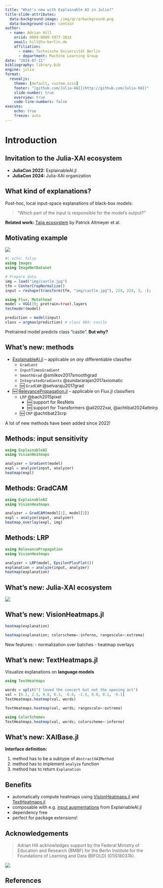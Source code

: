 ```yaml
---
title: "What's new with Explainable AI in Julia?"
title-slide-attributes:
  data-background-image: /img/qr/qrbackground.png
  data-background-size: contain
author:
  - name: Adrian Hill
    orcid: 0009-0009-5977-301X
    email: hill@tu-berlin.de
    affiliation: 
      - name: Technische Universität Berlin
      - department: Machine Learning Group
date: "2024-07-11"
bibliography: library.bib
engine: julia
format:
  revealjs:
    theme: [default, custom.scss]
    footer: "[github.com/Julia-XAI](http://github.com/Julia-XAI)"
    slide-number: true
    overview: true
    code-line-numbers: false
execute:
    echo: true
    freeze: auto
---
```


# Introduction

## Invitation to the Julia-XAI ecosystem

- **JuliaCon 2022:** ExplainableAI.jl
- **JuliaCon 2024:** Julia-XAI organization

::: {.callout-note}
## What kind of explanations?

Post-hoc, local input-space explanations of black-box models:
 
> "Which part of the input is responsible for the model's output?"
:::

**Related work:** [Taija ecosystem](https://github.com/JuliaTrustworthyAI) by Patrick Altmeyer et al.

## Motivating example

![](img/castle.jpg){width=300px;}
```julia
#| echo: false
using Images
using ImageNetDataset

# Prepare data
img = load("img/castle.jpg")
tfm = CenterCropNormalize()
input = reshape(transform(tfm, "img/castle.jpg"), 224, 224, 3, :);
```

```julia
using Flux, Metalhead
model = VGG(19; pretrain=true).layers
testmode!(model)

prediction = model(input)
class = argmax(prediction) # class 484: castle
```

Pretrained model predicts class "castle". **But why?**

## What's new: methods {.smaller}

- [ExplainableAI.jl](https://github.com/Julia-XAI/ExplainableAI.jl) – applicable on *any* differentiable classifier
  - `Gradient`
  - `InputTimesGradient` 
  - `SmoothGrad` @smilkov2017smoothgrad
  - `IntegratedGradients` @sundararajan2017axiomatic
  - 🆕 `GradCAM` @selvaraju2017grad
- 🆕 [RelevancePropagation.jl](https://github.com/Julia-XAI/RelevancePropagation.jl) – applicable on Flux.jl classifiers
  - `LRP` @bach2015pixel
    - 🆕 support for ResNets
    - 🆕 support for Transformers @ali2022xai, @achtibat2024attnlrp
  - 🆕 `CRP` @achtibat23crp

::: {.notes}
A lot of new methods have been added since 2022!
:::

## Methods: input sensitivity

```julia
using ExplainableAI
using VisionHeatmaps

analyzer = Gradient(model)
expl = analyze(input, analyzer)
heatmap(expl)
```

## Methods: GradCAM

```julia
using ExplainableAI
using VisionHeatmaps

analyzer = GradCAM(model[1], model[2])
expl = analyze(input, analyzer)
heatmap_overlay(expl, img)
```

## Methods: LRP

```julia
using RelevancePropagation
using VisionHeatmaps

analyzer = LRP(model, EpsilonPlusFlat())
explanation = analyze(input, analyzer)
heatmap(explanation)
```

## What's new: Julia-XAI ecosystem

::: {.center-img}
![](img/org.png)
:::

## What's new: VisionHeatmaps.jl {.smaller}

```julia
heatmap(explanation)
``` 

```julia
heatmap(explanation; colorscheme=:inferno, rangescale=:extrema)
``` 

::: {.notes}
New features:
- normalization over batches
- heatmap overlays
:::

## What's new: TextHeatmaps.jl {.smaller}

Visualize explanations on **language models**

```julia
using TextHeatmaps

words = split("I loved the concert but not the opening act")
val = [0.1, 2.5, 0.0, 0.3, -0.6, -1.4, 0.0, 0.1, -0.1]
TextHeatmaps.heatmap(val, words)
``` 

```julia
TextHeatmaps.heatmap(val, words; rangescale=:extrema)
```

```julia
using ColorSchemes
TextHeatmaps.heatmap(val, words; colorscheme=:inferno)
```

## What's new: XAIBase.jl

**Interface definition:**

1. method has to be a subtype of `AbstractXAIMethod`
2. method has to implement `analyze` function
3. method has to return `Explanation`

::: {.callout-note}
# Benefits
- automatically compute heatmaps using [VisionHeatmaps.jl](https://julia-xai.github.io/XAIDocs/VisionHeatmaps/stable/)
and [TextHeatmaps.jl](https://julia-xai.github.io/XAIDocs/TextHeatmaps/stable/)
- composable with e.g. [input augmentations](https://julia-xai.github.io/XAIDocs/ExplainableAI/stable/api/#Input-augmentations) from ExplainableAI.jl
- dependency free
- perfect for package extensions!
:::

## Acknowledgements

> Adrian Hill acknowledges support by the Federal Ministry of Education and Research (BMBF) for the Berlin Institute for the Foundations of Learning and Data (BIFOLD) (01IS18037A).

::: {.center-img}
![](img/bifold.svg)
:::

## References

::: {#refs}
:::
